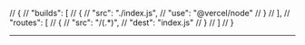 // {
//     "builds": [
//       {
//         "src": "./index.js",
//         "use": "@vercel/node"
//       }
//     ],
//     "routes": [
//       {
//         "src": "/(.*)",
//         "dest": "index.js"
//       }
//     ]
//   }


-----------------